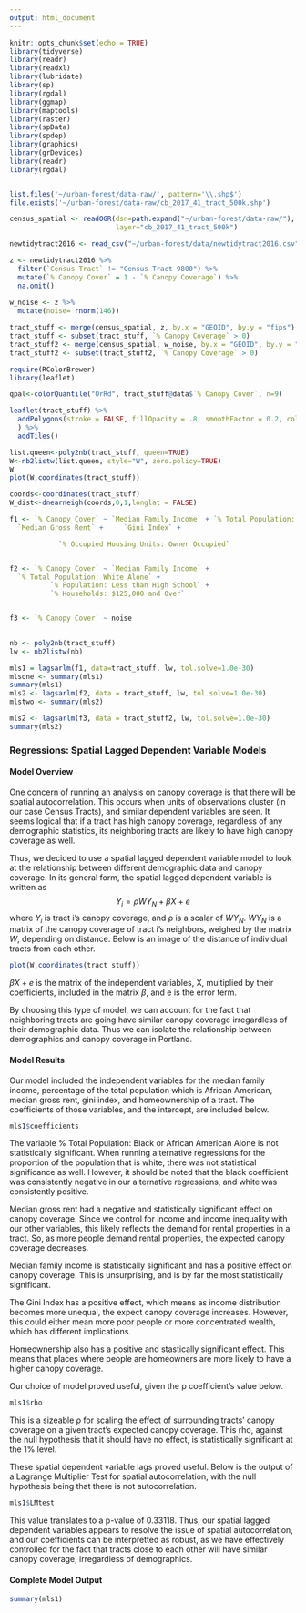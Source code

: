 ```yaml
---
output: html_document
---
```


```r
knitr::opts_chunk$set(echo = TRUE)
library(tidyverse)
library(readr)
library(readxl)
library(lubridate)
library(sp)
library(rgdal)
library(ggmap)
library(maptools)
library(raster)
library(spData)
library(spdep)
library(graphics)
library(grDevices)
library(readr)
library(rgdal)


list.files('~/urban-forest/data-raw/', pattern='\\.shp$')
file.exists('~/urban-forest/data-raw/cb_2017_41_tract_500k.shp')

census_spatial <- readOGR(dsn=path.expand("~/urban-forest/data-raw/"), 
                          layer="cb_2017_41_tract_500k") 

newtidytract2016 <- read_csv("~/urban-forest/data/newtidytract2016.csv")

z <- newtidytract2016 %>%
  filter(`Census Tract` != "Census Tract 9800") %>%
  mutate(`% Canopy Cover` = 1 - `% Canopy Coverage`) %>%
  na.omit() 
  
w_noise <- z %>%
  mutate(noise= rnorm(146))

tract_stuff <- merge(census_spatial, z, by.x = "GEOID", by.y = "fips") 
tract_stuff <- subset(tract_stuff, `% Canopy Coverage` > 0)
tract_stuff2 <- merge(census_spatial, w_noise, by.x = "GEOID", by.y = "fips") 
tract_stuff2 <- subset(tract_stuff2, `% Canopy Coverage` > 0)

require(RColorBrewer)
library(leaflet)

qpal<-colorQuantile("OrRd", tract_stuff@data$`% Canopy Cover`, n=9) 

leaflet(tract_stuff) %>%
  addPolygons(stroke = FALSE, fillOpacity = .8, smoothFactor = 0.2, color = ~qpal(`% Canopy Cover`)
  ) %>%
  addTiles()

list.queen<-poly2nb(tract_stuff, queen=TRUE)
W<-nb2listw(list.queen, style="W", zero.policy=TRUE)
W
plot(W,coordinates(tract_stuff))

coords<-coordinates(tract_stuff)
W_dist<-dnearneigh(coords,0,1,longlat = FALSE)

f1 <- `% Canopy Cover` ~ `Median Family Income` + `% Total Population: Black or African American Alone`  +
  `Median Gross Rent` +     `Gini Index` +

            `% Occupied Housing Units: Owner Occupied`


f2 <- `% Canopy Cover` ~ `Median Family Income` +
  `% Total Population: White Alone` +
          `% Population: Less than High School` +
          `% Households: $125,000 and Over` 


f3 <- `% Canopy Cover` ~ noise
          

nb <- poly2nb(tract_stuff)
lw <- nb2listw(nb)

mls1 = lagsarlm(f1, data=tract_stuff, lw, tol.solve=1.0e-30)
mlsone <- summary(mls1)
summary(mls1)
mls2 <- lagsarlm(f2, data = tract_stuff, lw, tol.solve=1.0e-30)
mlstwo <- summary(mls2)

mls2 <- lagsarlm(f3, data = tract_stuff2, lw, tol.solve=1.0e-30)
summary(mls2)
```

### Regressions: Spatial Lagged Dependent Variable Models

#### Model Overview

  One concern of running an analysis on canopy coverage is that there will be spatial autocorrelation. This occurs when units of observations cluster (in our case Census Tracts), and similar dependent variables are seen. It seems logical that if a tract has high canopy coverage, regardless of any demographic statistics, its neighboring tracts are likely to have high canopy coverage as well. 
  
  Thus, we decided to use a spatial lagged dependent variable model to look at the relationship between different demographic data and canopy coverage. In its general form, the spatial lagged dependent variable is written as $$Y_i=ρWY_N+βX+e$$ where $Y_i$ is tract i's canopy coverage, and ρ is a scalar of $WY_N$.
  $WY_N$ is a matrix of the canopy coverage of tract i's neighbors, weighed by the matrix $W$, depending on distance. Below is an image of the distance of individual tracts from each other. 
```r
plot(W,coordinates(tract_stuff))
```
  
  $βX+e$ is the matrix of the independent variables, X, multiplied by their coefficients, included in the matrix $β$, and e is the error term. 
  
  By choosing this type of model, we can account for the fact that neighboring tracts are going have similar canopy coverage irregardless of their demographic data. Thus we can isolate the relationship between demographics and canopy coverage in Portland.

#### Model Results

  Our model included the independent variables for the median family income, percentage of the total population which is African American, median gross rent, gini index, and homeownership of a tract. The coefficients of those variables, and the intercept, are included below.
```r
mls1$coefficients
```
The variable % Total Population: Black or African American Alone is not statistically significant. When running alternative regressions for the proportion of the population that is white, there was not statistical significance as well. However, it should be noted that the black coefficient was consistently negative in our alternative regressions, and white was consistently positive. 

Median gross rent had a negative and statistically significant effect on canopy coverage. Since we control for income and income inequality with our other variables, this likely reflects the demand for rental properties in a tract. So, as more people demand rental properties, the expected canopy coverage decreases. 

Median family income is statistically significant and has a positive effect on canopy coverage. This is unsurprising, and is by far the most statistically significant.

The Gini Index has a positive effect, which means as income distribution becomes more unequal, the expect canopy coverage increases. However, this could either mean more poor people or more concentrated wealth, which has different implications.

Homeownership also has a positive and stastically significant effect. This means that places where people are homeowners are more likely to have a higher canopy coverage. 

  Our choice of model proved useful, given the ρ coefficient's value below.
```r
mls1$rho
```
This is a sizeable ρ for scaling the effect of surrounding tracts' canopy coverage on a given tract's expected canopy coverage. This rho, against the null hypothesis that it should have no effect, is statistically significant at the 1% level. 

  These spatial dependent variable lags proved useful. Below is the output of a Lagrange Multiplier Test for spatial autocorrelation, with the null hypothesis being that there is not autocorrelation.
```r
mls1$LMtest
```
This value translates to a p-value of 0.33118. Thus, our spatial lagged dependent variables appears to resolve the issue of spatial autocorrelation, and our coefficients can be interpretted as robust, as we have effectively controlled for the fact that tracts close to each other will have similar canopy coverage, irregardless of demographics.

#### Complete Model Output

```r
summary(mls1)
```
